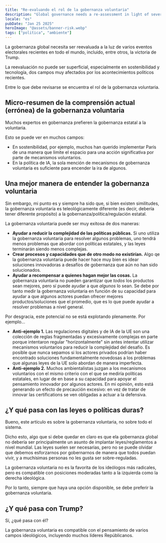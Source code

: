 ```yaml
---
title: "Re-evaluando el rol de la gobernanza voluntaria"
description: "Global governance needs a re-assessment in light of several recent electoral events worldwide, including, but not limited to, Trump's victory. Re-examining the role of voluntary governance might help."
locale: "es"
pubDate: "Jan 25 2025"
heroImage: "@assets/banner-risk.webp"
tags: ["politica", "ambiente"]
---
```


La gobernanza global necesita ser reevaluada a la luz de varios eventos electorales recientes en todo el mundo, incluido, entre otros, la victoria de Trump.

La reevaluación no puede ser superficial, especialmente en sostenibilidad y tecnología, dos campos muy afectados por los acontecimientos políticos recientes.

Entre lo que debe revisarse se encuentra el rol de la gobernanza voluntaria.

## Micro-resumen de la comprensión actual (errónea) de la gobernanza voluntaria
Muchos expertos en gobernanza prefieren la gobernanza estatal a la voluntaria. 

Esto se puede ver en muchos campos:
- En sostenibilidad, por ejemplo, muchos han querido implementar París de una manera que limite el espacio para una acción significativa por parte de mecanismos voluntarios.
- En la política de IA, la sola mención de mecanismos de gobernanza voluntaria es suficiente para encender la ira de algunos.

## Una mejor manera de entender la gobernanza voluntaria
Sin embargo, mi punto es y siempre ha sido que, si bien existen similitudes, la gobernanza voluntaria es teleológicamente diferente (es decir, debería tener diferente propósito) a la gobernanza/política/regulación estatal.

La gobernanza voluntaria puede ser muy exitosa de dos maneras:
- **Ayudar a reducir la complejidad de las políticas públicas.** Si uno utiliza la gobernanza voluntaria para resolver algunos problemas, uno tendrá menos problemas que abordar con políticas estatales, y las leyes terminarán siendo menos complejas.
- **Crear procesos y capacidades que de otro modo no existirían.** Algo qe la gobernanza voluntaria puede hacer hace muy bien es idear soluciones innovadoras a desafíos de gobernanza que aún no han sido solucionados.
- **Ayudar a recompensar a quienes hagan mejor las cosas.** La gobernanza voluntaria no pueden garantizar que *todos* los productos sean mejores, pero sí puede ayudar a que *algunos* lo sean. Se debe por tanto medir la gobernanza voluntaria en función de su capacidad para ayudar a que algunos actores puedan ofrecer mejores productos/soluciones que el promedio, que es lo que puede ayudar a resolver problemas a nivel general.

Por desgracia, este potencial no se está explotando plenamente. Por ejemplo...
- **Anti-ejemplo 1.** Las regulaciones digitales y de IA de la UE son una colección de reglas fragmentadas y excesivamente complejas en parte porque intentaron regular "horizontalmente" sin antes intentar utilizar mecanismos voluntarios para reducir la complejidad del desafío. Es posible que nunca sepamos si los actores privados podrían haber encontrado soluciones fundamentalmente novedosas a los problemas que algunas leyes de la UE solo abordan de manera imperfecta.
- **Anti-ejemplo 2.** Muchos ambientalistas juzgan a los mecanismos voluntarios con el mismo criterio con el que se mediría políticas estatales, en lugar de en base a su capacidad para apoyar el pensamiento innovador por algunos actores. En mi opinión, esto está generando un efecto de precaución excesivo: en vez de tratar de innovar las certifications se ven obligadas a actuar a la defensiva.

## ¿Y qué pasa con las leyes o políticas duras?
Bueno, este artículo es sobre la gobernanza voluntaria, no sobre todo el sistema. 

Dicho esto, algo que si debe quedar en claro es que ela gobernanza global no debería ser principalmente un asunto de implantar leyes/reglamentos a nivel mundial. Las leyes suelen ser necesarias, pero no se puede olvidar que debemos esforzarnos por gobernarnos de manera que todos puedan vivir, y a muchísimas personas no les gusta ser sobre-reguladas.

La gobernanza voluntaria no es la favorita de los ideólogos más radicales, pero es compatible con posiciones moderadas tanto a la izquierda como la derecha ideológica.

Por lo tanto, siempre que haya una opción disponible, se debe preferir la gobernanza voluntaria.

## ¿Y qué pasa con Trump?

Sí, ¿qué pasa con él?

La gobernanza voluntaria es compatible con el pensamiento de varios campos ideológicos, incluyendo muchos líderes Repúblicanos.